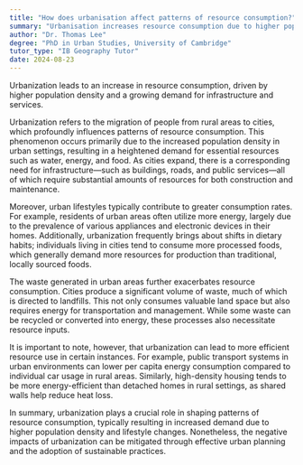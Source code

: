 ```yaml
---
title: "How does urbanisation affect patterns of resource consumption?"
summary: "Urbanisation increases resource consumption due to higher population density and increased demand for infrastructure and services."
author: "Dr. Thomas Lee"
degree: "PhD in Urban Studies, University of Cambridge"
tutor_type: "IB Geography Tutor"
date: 2024-08-23
---
```


Urbanization leads to an increase in resource consumption, driven by higher population density and a growing demand for infrastructure and services.

Urbanization refers to the migration of people from rural areas to cities, which profoundly influences patterns of resource consumption. This phenomenon occurs primarily due to the increased population density in urban settings, resulting in a heightened demand for essential resources such as water, energy, and food. As cities expand, there is a corresponding need for infrastructure—such as buildings, roads, and public services—all of which require substantial amounts of resources for both construction and maintenance.

Moreover, urban lifestyles typically contribute to greater consumption rates. For example, residents of urban areas often utilize more energy, largely due to the prevalence of various appliances and electronic devices in their homes. Additionally, urbanization frequently brings about shifts in dietary habits; individuals living in cities tend to consume more processed foods, which generally demand more resources for production than traditional, locally sourced foods.

The waste generated in urban areas further exacerbates resource consumption. Cities produce a significant volume of waste, much of which is directed to landfills. This not only consumes valuable land space but also requires energy for transportation and management. While some waste can be recycled or converted into energy, these processes also necessitate resource inputs.

It is important to note, however, that urbanization can lead to more efficient resource use in certain instances. For example, public transport systems in urban environments can lower per capita energy consumption compared to individual car usage in rural areas. Similarly, high-density housing tends to be more energy-efficient than detached homes in rural settings, as shared walls help reduce heat loss.

In summary, urbanization plays a crucial role in shaping patterns of resource consumption, typically resulting in increased demand due to higher population density and lifestyle changes. Nonetheless, the negative impacts of urbanization can be mitigated through effective urban planning and the adoption of sustainable practices.
    